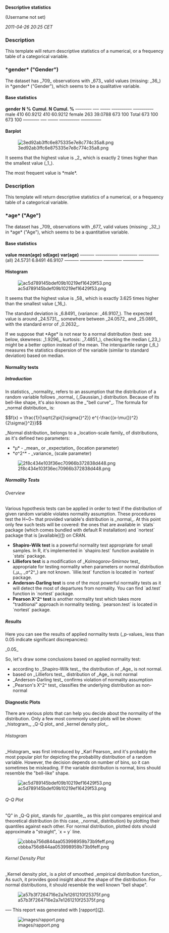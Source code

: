 '''Descriptive statistics'''

(Username not set)

''2011-04-26 20:25 CET''


=== Description ===

This template will return descriptive statistics of a numerical, or a frequency table of a categorical variable. 

=== *gender* ("Gender") ===

The dataset has _709_ observations with _673_ valid values (missing: _36_) in *gender* ("Gender"), which seems to be a qualitative variable. 

==== Base statistics ====

'''gender'''   '''N'''   '''%'''     '''Cumul. N'''   '''Cumul. %'''  
<s>--------</s> <s>---</s> <s>-----</s> <s>----------</s> <s>----------</s>
male         410     60.9212   410            60.9212       
female       263     39.0788   673            100           
Total        673     100       673            100           
<s>--------</s> <s>---</s> <s>-----</s> <s>----------</s> <s>----------</s>

==== Barplot ====

[[Image:3ed92ab3ffc6e875335e7e8c774c35a8.png|center]]

It seems that the highest value is _2_ which is exactly 2 times higher than the smallest value (_1_). 

The most frequent value is *male*. 

=== Description ===

This template will return descriptive statistics of a numerical, or a frequency table of a categorical variable. 

=== *age* ("Age") ===

The dataset has _709_ observations with _677_ valid values (missing: _32_) in *age* ("Age"), which seems to be a quantitative variable. 

==== Base statistics ====

'''value'''   '''mean(age)'''   '''sd(age)'''   '''var(age)'''  
<s>-------</s> <s>-----------</s> <s>---------</s> <s>----------</s>
(all)       24.5731         6.8491        46.9107       
<s>-------</s> <s>-----------</s> <s>---------</s> <s>----------</s>

==== Histogram ====

[[Image:ac5d789145bdef09b10219ef16429f53.png|center]]

It seems that the highest value is _58_ which is exactly 3.625 times higher than the smallest value (_16_). 

The standard deviation is _6.8491_ (variance: _46.9107_). The expected value is around _24.5731_, somewhere between _24.0572_ and _25.0891_ with the standard error of _0.2632_. 

If we suppose that *Age* is not near to a normal distribution (test: see below, skewness: _1.9296_, kurtosis: _7.4851_), checking the median (_23_) might be a better option instead of the mean. The interquartile range (_6_) measures the statistics dispersion of the variable (similar to standard deviation) based on median. 

==== Normality tests ====

===== Introduction =====

In statistics, _normality_ refers to an assumption that the distribution of a random variable follows _normal_ (_Gaussian_) distribution. Because of its bell-like shape, it's also known as the _"bell curve"_. The formula for _normal distribution_ is: 

$$f(x) = \frac{1}{\sqrt{2\pi{}\sigma{}^2}} e^{-\frac{(x-\mu{})^2}{2\sigma{}^2}}$$ 

_Normal distribution_ belongs to a _location-scale family_ of distributions, as it's defined two parameters: 

* *&mu;* - _mean_ or _expectation_ (location parameter)
* *&sigma;^2^* - _variance_ (scale parameter) 

[[Image:2f8c434e103f36ec70966b372838d448.png|center]]

===== Normality Tests =====

====== Overview ======

Various hypothesis tests can be applied in order to test if the distribution of given random variable violates normality assumption. These procedures test the H~0~ that provided variable's distribution is _normal_. At this point only few such tests will be covered: the ones that are available in `stats` package (which comes bundled with default R installation) and `nortest` package that is [available]([http://cran.r-project.org/web/packages/nortest/index.html]) on CRAN. 

* '''Shapiro-Wilk test''' is a powerful normality test appropriate for small samples. In R, it's implemented in `shapiro.test` function available in `stats` package.
* '''Lilliefors test''' is a modification of _Kolmogorov-Smirnov test_ appropriate for testing normality when parameters or normal distribution (_&mu;_, _&sigma;^2^_) are not known. `lillie.test` function is located in `nortest` package.
* '''Anderson-Darling test''' is one of the most powerful normality tests as it will detect the most of departures from normality. You can find `ad.test` function in `nortest` package.
* '''Pearson &Chi;^2^ test''' is another normality test which takes more "traditional" approach in normality testing. `pearson.test` is located in `nortest` package. 

===== Results =====

Here you can see the results of applied normality tests (_p-values_ less than 0.05 indicate significant discrepancies): 

_0.05_ 

So, let's draw some conclusions based on applied normality test: 

* according to _Shapiro-Wilk test_, the distribution of _Age_ is not normal.
* based on _Lilliefors test_, distribution of _Age_ is not normal
* _Anderson-Darling test_ confirms violation of normality assumption
* _Pearson's &Chi;^2^ test_ classifies the underlying distribution as non-normal 

==== Diagnostic Plots ====

There are various plots that can help you decide about the normality of the distribution. Only a few most commonly used plots will be shown: _histogram_, _Q-Q plot_ and _kernel density plot_. 

====== Histogram ======

_Histogram_ was first introduced by _Karl Pearson_ and it's probably the most popular plot for depicting the probability distribution of a random variable. However, the decision depends on number of bins, so it can sometimes be misleading. If the variable distribution is normal, bins should resemble the "bell-like" shape. 

[[Image:ac5d789145bdef09b10219ef16429f53.png|center]]

====== Q-Q Plot ======

"Q" in _Q-Q plot_ stands for _quantile_, as this plot compares empirical and theoretical distribution (in this case, _normal_ distribution) by plotting their quantiles against each other. For normal distribution, plotted dots should approximate a "straight", `x = y` line. 

[[Image:cbbba756d844aa053998959b73b9feff.png|center]]

====== Kernel Density Plot ======

_Kernel density plot_ is a plot of smoothed _empirical distribution function_. As such, it provides good insight about the shape of the distribution. For normal distributions, it should resemble the well known "bell shape". 

[[Image:a57b3f7264716e2a7e1261210f25375f.png|center]]

<s>---</s>
This report was generated with [rapport]([http://rapport-package.info/]). 

[[Image:images/rapport.png|center]]

<!-- wiki code generated by txt2tags 2.6 (http://txt2tags.org) -->
<!-- cmdline: txt2tags -\-encoding=UTF-8 -t wiki -o demo/descriptives-univar.wiki demo/descriptives-univar.txt -->

